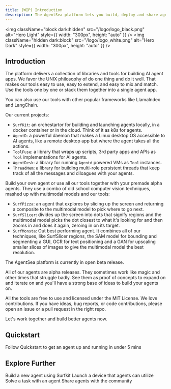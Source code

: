 ```yaml
---
title: (WIP) Introduction
description: The AgentSea platform lets you build, deploy and share agents with ease.
---
```


<img
  className="block dark:hidden"
  src="/logo/logo_black.png"
  alt="Hero Light"
  style={{ width: "300px", height: "auto" }}
/>
<img
  className="hidden dark:block"
  src="/logo/logo_white.png"
  alt="Hero Dark"
  style={{ width: "300px", height: "auto" }}
/>

## Introduction

The platform delivers a collection of libraries and tools for building AI agent apps. We favor the UNIX philosophy of do one thing and do it well. That makes our tools easy to use, easy to extend, and easy to mix and match. Use the tools one by one or stack them together into a single agent app.

You can also use our tools with other popular frameworks like LlamaIndex and LangChain.  

Our current projects:

* `SurfKit`: an orchestartor for building and launching agents locally, in a docker container or in the cloud. Think of it as k8s for agents.
* `AgentD`: a powerful daemon that makes a Linux desktop OS accessible to AI agents, like a remote desktop app but where the agent takes all the actions.
* `ToolFuse`: a library that wraps up scripts, 3rd party apps and APIs as ``Tool`` implementations for AI agents.
* `AgentDesk`: a library for running ``Agentd`` powered VMs as ``Tool`` instances.
* `ThreadMem`: a library for building multi-role persistent threads that keep track of all the messages and diloagues with your agents.

Build your own agent or use all our tools together with your premade alpha agents. They use a combo of old school computer vision techniques, mashed up with multimodal models and our tools:

* `SurfPizza`: an agent that explores by slicing up the screen and returning a composite to the multimodal model to pick where to go next.
* `SurfSlicer`: divides up the screen into dots that signify regions and the multimodal model picks the dot closest to what it's looking for and then zooms in and does it again, zeroing in on its target.
* `SurfMonsta`: Out best performing agent. It combines all of our techniques, like SurfSlicer regions, the SAM model for bounding and segmenting a GUI, OCR for text positioning and a GAN for upscaling smaller slices of images to give the multimodal model the best resolution.

The AgentSea platform is currently in open beta release.

All of our agents are alpha releases.  They sometimes work like magic and other times that struggle badly.  See them as proof of concepts to expand on and iterate on and you'll have a strong base of ideas to build your agents on.  

All the tools are free to use and licensed under the MIT License. We love contributions. If you have ideas, bug reports, or code contributions, please open an issue or a pull request in the 
right repo.  

Let's work together and build better agents now.

## Quickstart

Follow Quickstart to get an agent up and running in under 5 mins

## Explore Further

<CardGroup cols={2}>
  <Card
    title="Build an Agent"
    icon="palette"
    href="./quickstart"
  >
    Build a new agent using Surfkit
  </Card>
  <Card
    title="Launch a Device"
    icon="code"
    href="./quickstart"
  >
    Launch a device that agents can utilize
  </Card>
  <Card
    title="Solve a Task"
    icon="screwdriver-wrench"
    href="./quickstart"
  >
    Solve a task with an agent
  </Card>
  <Card title="Share Agents" icon="stars" href="./quickstart">
    Share agents with the community
  </Card>
</CardGroup>
